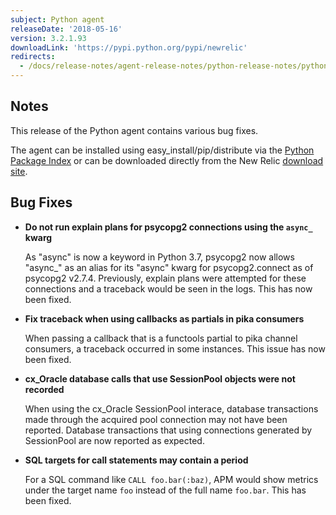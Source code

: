 ```yaml
---
subject: Python agent
releaseDate: '2018-05-16'
version: 3.2.1.93
downloadLink: 'https://pypi.python.org/pypi/newrelic'
redirects:
  - /docs/release-notes/agent-release-notes/python-release-notes/python-agent-32192
---
```


## Notes

This release of the Python agent contains various bug fixes.

The agent can be installed using easy_install/pip/distribute via the [Python Package Index](https://pypi.python.org/pypi/newrelic) or can be downloaded directly from the New Relic [download site](https://download.newrelic.com/python_agent/release).

## Bug Fixes

* **Do not run explain plans for psycopg2 connections using the `async_` kwarg**

  As "async" is now a keyword in Python 3.7, psycopg2 now allows "async\_" as an alias for its "async" kwarg for psycopg2.connect as of psycopg2 v2.7.4. Previously, explain plans were attempted for these connections and a traceback would be seen in the logs. This has now been fixed.
* **Fix traceback when using callbacks as partials in pika consumers**

  When passing a callback that is a functools partial to pika channel consumers, a traceback occurred in some instances. This issue has now been fixed.
* **cx_Oracle database calls that use SessionPool objects were not recorded**

  When using the cx_Oracle SessionPool interace, database transactions made through the acquired pool connection may not have been reported. Database transactions that using connections generated by SessionPool are now reported as expected.
* **SQL targets for call statements may contain a period**

  For a SQL command like `CALL foo.bar(:baz)`, APM would show metrics under the target name `foo` instead of the full name `foo.bar`. This has been fixed.
